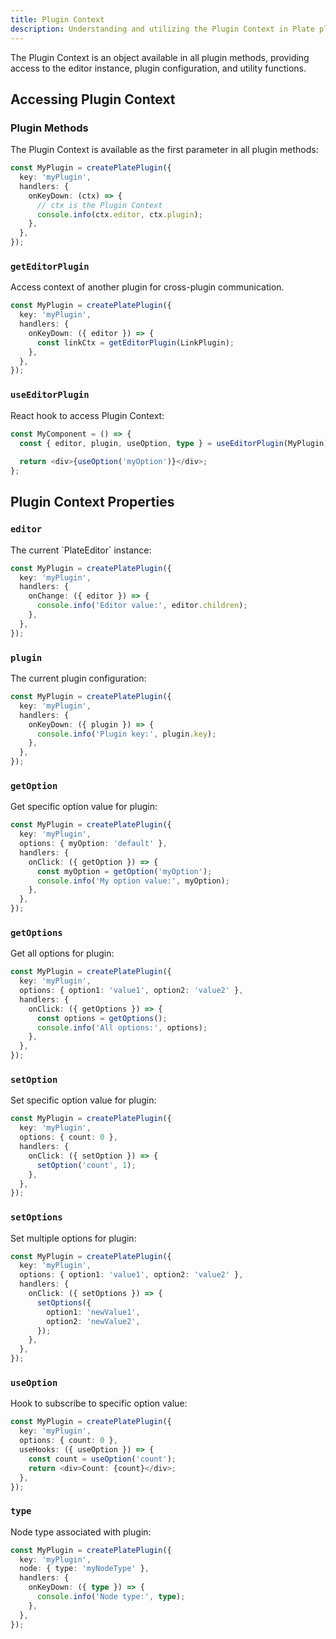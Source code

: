 ```yaml
---
title: Plugin Context
description: Understanding and utilizing the Plugin Context in Plate plugins.
---
```


The Plugin Context is an object available in all plugin methods, providing access to the editor instance, plugin configuration, and utility functions.

## Accessing Plugin Context

### Plugin Methods

The Plugin Context is available as the first parameter in all plugin methods:

```ts
const MyPlugin = createPlatePlugin({
  key: 'myPlugin',
  handlers: {
    onKeyDown: (ctx) => {
      // ctx is the Plugin Context
      console.info(ctx.editor, ctx.plugin);
    },
  },
});
```

### `getEditorPlugin`

<API name="getEditorPlugin">
Access context of another plugin for cross-plugin communication.

```ts
const MyPlugin = createPlatePlugin({
  key: 'myPlugin',
  handlers: {
    onKeyDown: ({ editor }) => {
      const linkCtx = getEditorPlugin(LinkPlugin);
    },
  },
});
```
</API>

### `useEditorPlugin`

<API name="useEditorPlugin">
React hook to access Plugin Context:

```ts
const MyComponent = () => {
  const { editor, plugin, useOption, type } = useEditorPlugin(MyPlugin);
  
  return <div>{useOption('myOption')}</div>;
};
```
</API>

## Plugin Context Properties

### `editor`

<API name="editor">
The current `PlateEditor` instance:

```ts
const MyPlugin = createPlatePlugin({
  key: 'myPlugin',
  handlers: {
    onChange: ({ editor }) => {
      console.info('Editor value:', editor.children);
    },
  },
});
```
</API>

### `plugin`

<API name="plugin">
The current plugin configuration:

```ts
const MyPlugin = createPlatePlugin({
  key: 'myPlugin',
  handlers: {
    onKeyDown: ({ plugin }) => {
      console.info('Plugin key:', plugin.key);
    },
  },
});
```
</API>

### `getOption`

<API name="getOption">
Get specific option value for plugin:

```ts
const MyPlugin = createPlatePlugin({
  key: 'myPlugin',
  options: { myOption: 'default' },
  handlers: {
    onClick: ({ getOption }) => {
      const myOption = getOption('myOption');
      console.info('My option value:', myOption);
    },
  },
});
```
</API>

### `getOptions`

<API name="getOptions">
Get all options for plugin:

```ts
const MyPlugin = createPlatePlugin({
  key: 'myPlugin',
  options: { option1: 'value1', option2: 'value2' },
  handlers: {
    onClick: ({ getOptions }) => {
      const options = getOptions();
      console.info('All options:', options);
    },
  },
});
```
</API>

### `setOption`

<API name="setOption">
Set specific option value for plugin:

```ts
const MyPlugin = createPlatePlugin({
  key: 'myPlugin',
  options: { count: 0 },
  handlers: {
    onClick: ({ setOption }) => {
      setOption('count', 1);
    },
  },
});
```
</API>

### `setOptions`

<API name="setOptions">
Set multiple options for plugin:

```ts
const MyPlugin = createPlatePlugin({
  key: 'myPlugin',
  options: { option1: 'value1', option2: 'value2' },
  handlers: {
    onClick: ({ setOptions }) => {
      setOptions({
        option1: 'newValue1',
        option2: 'newValue2',
      });
    },
  },
});
```
</API>

### `useOption`

<API name="useOption">
Hook to subscribe to specific option value:

```ts
const MyPlugin = createPlatePlugin({
  key: 'myPlugin',
  options: { count: 0 },
  useHooks: ({ useOption }) => {
    const count = useOption('count');
    return <div>Count: {count}</div>;
  },
});
```
</API>

### `type`

<API name="type">
Node type associated with plugin:

```ts
const MyPlugin = createPlatePlugin({
  key: 'myPlugin',
  node: { type: 'myNodeType' },
  handlers: {
    onKeyDown: ({ type }) => {
      console.info('Node type:', type);
    },
  },
});
```
</API>
